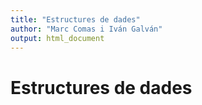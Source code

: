 ```yaml
---
title: "Estructures de dades"
author: "Marc Comas i Iván Galván"
output: html_document
---
```


# Estructures de dades

```r

```